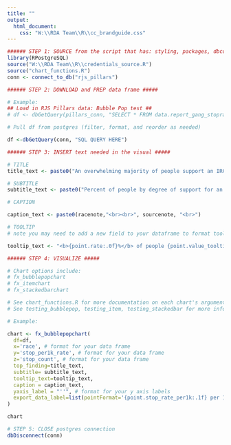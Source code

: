 ```yaml
---
title: ""
output:
  html_document:
    css: "W:\\RDA Team\\R\\cc_brandguide.css"
---
```

<!-- link to Google Font -->
<link href="https://fonts.googleapis.com/css2?family=Inter:wght@100;200;300;400;500;600;700;800;900&display=swap" rel="stylesheet">

```r
###### STEP 1: SOURCE from the script that has: styling, packages, dbconnection, colors #####
library(RPostgreSQL)
source("W:\\RDA Team\\R\\credentials_source.R")
source("chart_functions.R")
conn <- connect_to_db("rjs_pillars")

```

```r
###### STEP 2: DOWNLOAD and PREP data frame #####

# Example:
## Load in RJS Pillars data: Bubble Pop test ##
# df <- dbGetQuery(pillars_conn, "SELECT * FROM data.report_gang_stoprates_race_person")%>% filter(race!="total" & !is.na(stop_count))

# Pull df from postgres (filter, format, and reorder as needed)

df <-dbGetQuery(conn, "SQL QUERY HERE") 


```

```r
###### STEP 3: INSERT text needed in the visual #####

# TITLE 
title_text <- paste0("An overwhelming majority of people support an IRC.")

# SUBTITLE
subtitle_text <- paste0("Percent of people by degree of support for an IRC")

# CAPTION

caption_text <- paste0(racenote,"<br><br>", sourcenote, "<br>")

# TOOLTIP
# note you may need to add a new field to your dataframe to format tooltip text more

tooltip_text <- "<b>{point.rate:.0f}%</b> of people {point.value_tooltip} an IRC"

```

```r
###### STEP 4: VISUALIZE #####

# Chart options include:
# fx_bubblepopchart
# fx_itemchart
# fx_stackedbarchart

# See chart_functions.R for more documentation on each chart's arguments
# See testing_bubblepop, testing_item, testing_stackedbar for more information on how to apply these functions

# Example:

chart <- fx_bubblepopchart(
  df=df,
  x='race', # format for your data frame
  y='stop_per1k_rate', # format for your data frame
  z='stop_count', # format for your data frame
  top_finding=title_text,
  subtitle= subtitle_text,
  tooltip_text=tooltip_text,
  caption = caption_text,
  yaxis_label = "''", # format for your y axis labels
  export_data_label=list(pointFormat='{point.stop_rate_per1k:.1f} per 1K') # format for your data
)

chart

```

```r
# STEP 5: CLOSE postgres connection
dbDisconnect(conn) 
```

<script>
  widg = document.getElementsByClassName('html-widget'); //find widgets
  for (let i = 0; i < widg.length; i++) { //loop through
    document.getElementsByClassName('highchart')[i].style.width = '100%'; //adjust width
    document.getElementsByClassName('highchart')[i].style.height = '100%'; //adjust height
  }
</script>